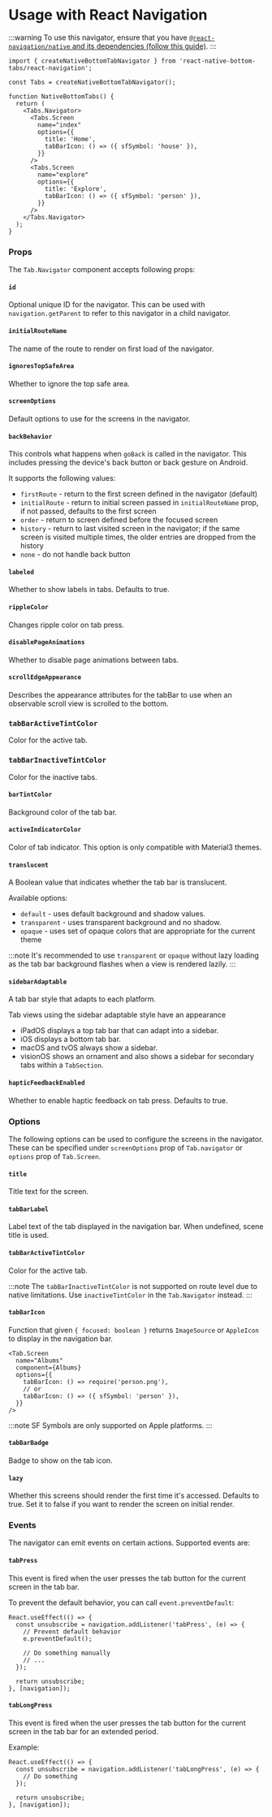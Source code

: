 
# Usage with React Navigation

:::warning
To use this navigator, ensure that you have [`@react-navigation/native` and its dependencies (follow this guide)](https://reactnavigation.org/docs/getting-started).
:::

```tsx
import { createNativeBottomTabNavigator } from 'react-native-bottom-tabs/react-navigation';

const Tabs = createNativeBottomTabNavigator();

function NativeBottomTabs() {
  return (
    <Tabs.Navigator>
      <Tabs.Screen
        name="index"
        options={{
          title: 'Home',
          tabBarIcon: () => ({ sfSymbol: 'house' }),
        }}
      />
      <Tabs.Screen
        name="explore"
        options={{
          title: 'Explore',
          tabBarIcon: () => ({ sfSymbol: 'person' }),
        }}
      />
    </Tabs.Navigator>
  );
}
```

### Props

The `Tab.Navigator` component accepts following props:

#### `id`

Optional unique ID for the navigator. This can be used with `navigation.getParent` to refer to this navigator in a child navigator.

#### `initialRouteName`

The name of the route to render on first load of the navigator.

#### `ignoresTopSafeArea` <Badge text="iOS" type="info" />

Whether to ignore the top safe area.

#### `screenOptions`

Default options to use for the screens in the navigator.

#### `backBehavior`

This controls what happens when `goBack` is called in the navigator. This includes pressing the device's back button or back gesture on Android.

It supports the following values:

- `firstRoute` - return to the first screen defined in the navigator (default)
- `initialRoute` - return to initial screen passed in `initialRouteName` prop, if not passed, defaults to the first screen
- `order` - return to screen defined before the focused screen
- `history` - return to last visited screen in the navigator; if the same screen is visited multiple times, the older entries are dropped from the history
- `none` - do not handle back button

#### `labeled`

Whether to show labels in tabs. Defaults to true.

#### `rippleColor` <Badge text="android" type="info" />

Changes ripple color on tab press.

#### `disablePageAnimations` <Badge text="iOS" type="info" />

Whether to disable page animations between tabs.

#### `scrollEdgeAppearance` <Badge text="iOS" type="info" />

Describes the appearance attributes for the tabBar to use when an observable scroll view is scrolled to the bottom.

### `tabBarActiveTintColor`

Color for the active tab.

### `tabBarInactiveTintColor`

Color for the inactive tabs.

#### `barTintColor`

Background color of the tab bar.

#### `activeIndicatorColor` <Badge text="android" type="info" />

Color of tab indicator. This option is only compatible with Material3 themes.

#### `translucent` <Badge text="iOS" type="info" />

A Boolean value that indicates whether the tab bar is translucent.

Available options:

- `default` - uses default background and shadow values.
- `transparent` - uses transparent background and no shadow.
- `opaque` - uses set of opaque colors that are appropriate for the current theme

:::note
It's recommended to use `transparent` or `opaque` without lazy loading as the tab bar background flashes when a view is rendered lazily.
:::

#### `sidebarAdaptable` <Badge text="iOS" type="info" />

A tab bar style that adapts to each platform.

Tab views using the sidebar adaptable style have an appearance

- iPadOS displays a top tab bar that can adapt into a sidebar.
- iOS displays a bottom tab bar.
- macOS and tvOS always show a sidebar.
- visionOS shows an ornament and also shows a sidebar for secondary tabs within a `TabSection`.

#### `hapticFeedbackEnabled`

Whether to enable haptic feedback on tab press. Defaults to true.

### Options

The following options can be used to configure the screens in the navigator. These can be specified under `screenOptions` prop of `Tab.navigator` or `options` prop of `Tab.Screen`.

#### `title`

Title text for the screen.

#### `tabBarLabel`

Label text of the tab displayed in the navigation bar. When undefined, scene title is used.

#### `tabBarActiveTintColor`

Color for the active tab.

:::note
The `tabBarInactiveTintColor` is not supported on route level due to native limitations. Use `inactiveTintColor` in the `Tab.Navigator` instead.
:::

#### `tabBarIcon`

Function that given `{ focused: boolean }` returns `ImageSource` or `AppleIcon` to display in the navigation bar.

```tsx
<Tab.Screen
  name="Albums"
  component={Albums}
  options={{
    tabBarIcon: () => require('person.png'),
    // or
    tabBarIcon: () => ({ sfSymbol: 'person' }),
  }}
/>
```

:::note
SF Symbols are only supported on Apple platforms.
:::

#### `tabBarBadge`

Badge to show on the tab icon.

#### `lazy`

Whether this screens should render the first time it's accessed. Defaults to true. Set it to false if you want to render the screen on initial render.

### Events

The navigator can emit events on certain actions. Supported events are:

#### `tabPress`

This event is fired when the user presses the tab button for the current screen in the tab bar.

To prevent the default behavior, you can call `event.preventDefault`:

```tsx
React.useEffect(() => {
  const unsubscribe = navigation.addListener('tabPress', (e) => {
    // Prevent default behavior
    e.preventDefault();

    // Do something manually
    // ...
  });

  return unsubscribe;
}, [navigation]);
```

#### `tabLongPress`

This event is fired when the user presses the tab button for the current screen in the tab bar for an extended period.

Example:

```tsx
React.useEffect(() => {
  const unsubscribe = navigation.addListener('tabLongPress', (e) => {
    // Do something
  });

  return unsubscribe;
}, [navigation]);
```

